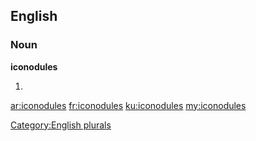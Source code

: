 ==English==

===Noun===
'''iconodules'''

# {{plural of|[[iconodule]]}}

[[Category:English plurals]]

[[ar:iconodules]]
[[fr:iconodules]]
[[ku:iconodules]]
[[my:iconodules]]